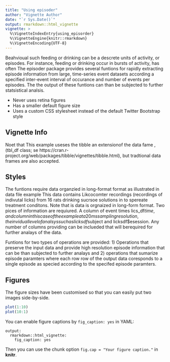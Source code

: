 ```yaml
---
title: "Using episoder"
author: "Vignette Author"
date: "`r Sys.Date()`"
output: rmarkdown::html_vignette
vignette: >
  %\VignetteIndexEntry{using_episorder}
  %\VignetteEngine{knitr::rmarkdown}
  %\VignetteEncoding{UTF-8}
---
```



Beahvioual such feeding or drinking can be a descrete units of activity, or episodes. For instance, feeding or drinking occur in bursts of activity, has often The episoder package provides several funtions for rapidly extracting episode information from large, time-series event datasets according a specified inter-event interval of occurance and number of events per episodes. The the output of these funtions can than be subjected to further statsistical analsis.

- Never uses retina figures
- Has a smaller default figure size
- Uses a custom CSS stylesheet instead of the default Twitter Bootstrap style

## Vignette Info

Noet that This example useses the tibble an extensionof the data fame , (tbl_df class;  se     https://cran.r-project.org/web/packages/tibble/vignettes/tibble.html), but tradtional data frames are also accepted.



## Styles

The funtions require data  organzied in long-format format as illustrated in data file example This data contains Likcocomter recordings (recordings of indivutal licks) from 16 rats drinking sucrsoe solutions in to spereate treatment   conditons. Note that is data is orgnaized in long-form format. Two pices of information are requiured. A column of event times lics_df$time,  and column in this case of the example at a 20ms sampling resolution, the invidual level of analsys such as licksdf$subject and licksdf$esession. Any number of columns providing can be inclueded   that will berequired for further analays of the data. 

Funtions for two types of operations are provided: 1) Operations that preserve the input data and provide high resolution episode information that can be than subjected to further analays and 2) operations that sumarize episode paramters where each row 
row of the output data coresponds to a single episode as specied according to the specifed episode paramters.

## Figures

The figure sizes have been customised so that you can easily put two images side-by-side. 

```r
plot(1:10)
plot(10:1)
```

You can enable figure captions by `fig_caption: yes` in YAML:

    output:
      rmarkdown::html_vignette:
        fig_caption: yes

Then you can use the chunk option `fig.cap = "Your figure caption."` in **knitr**.
